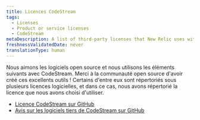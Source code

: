 ```yaml
---
title: Licences CodeStream
tags:
  - Licenses
  - Product or service licenses
  - CodeStream
metaDescription: A list of third-party licenses that New Relic uses with CodeStream.
freshnessValidatedDate: never
translationType: human
---
```


Nous aimons les logiciels open source et nous utilisons les éléments suivants avec CodeStream. Merci à la communauté open source d&apos;avoir créé ces excellents outils ! Certains d&apos;entre eux sont répertoriés sous plusieurs licences logicielles, et dans ce cas, nous avons répertorié la licence que nous avons choisi d&apos;utiliser.

* [Licence CodeStream sur GitHub](https://github.com/TeamCodeStream/codestream/blob/develop/LICENSE)
* [Avis sur les logiciels tiers de CodeStream sur GitHub](https://github.com/TeamCodeStream/codestream/blob/develop/ThirdPartyNotices.txt)
